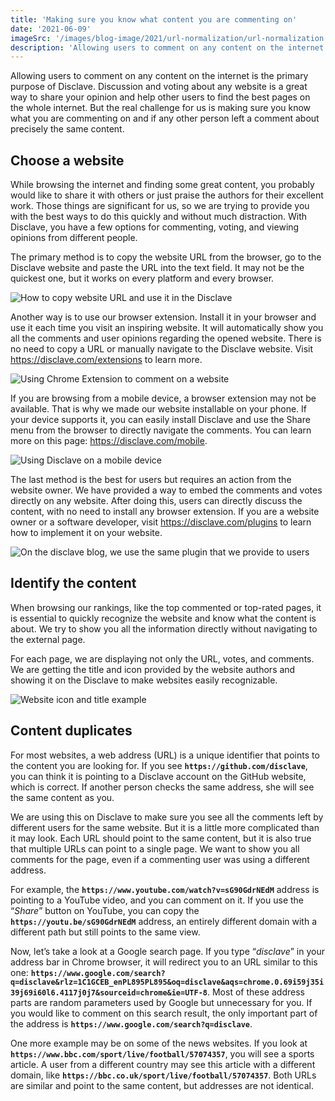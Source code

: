 ```yaml
---
title: 'Making sure you know what content you are commenting on'
date: '2021-06-09'
imageSrc: '/images/blog-image/2021/url-normalization/url-normalization.jpg'
description: 'Allowing users to comment on any content on the internet is the primary purpose of Disclave. Discussion and voting about any website is a great way to share your opinion and help other users to find the best pages on the whole internet.'
---
```


Allowing users to comment on any content on the internet is the primary purpose of Disclave. Discussion and voting about any website is a great way to share your opinion and help other users to find the best pages on the whole internet. But the real challenge for us is making sure you know what you are commenting on and if any other person left a comment about precisely the same content.

## Choose a website

While browsing the internet and finding some great content, you probably would like to share it with others or just praise the authors for their excellent work. Those things are significant for us, so we are trying to provide you with the best ways to do this quickly and without much distraction. With Disclave, you have a few options for commenting, voting, and viewing opinions from different people.

The primary method is to copy the website URL from the browser, go to the Disclave website and paste the URL into the text field. It may not be the quickest one, but it works on every platform and every browser.

<Image
  src="/images/blog-image/2021/url-normalization/copy-paste-url.png"
  title="How to copy website URL and use it in the Disclave"
  width={1560}
  height={1340}
/>

Another way is to use our browser extension. Install it in your browser and use it each time you visit an inspiring website. It will automatically show you all the comments and user opinions regarding the opened website. There is no need to copy a URL or manually navigate to the Disclave website. Visit <Link href="/extensions">https://disclave.com/extensions</Link> to learn more.

<Image
  src="/images/blog-image/2021/url-normalization/chrome-extension.png"
  title="Using Chrome Extension to comment on a website"
  width={1200}
  height={832}
/>

If you are browsing from a mobile device, a browser extension may not be available. That is why we made our website installable on your phone. If your device supports it, you can easily install Disclave and use the Share menu from the browser to directly navigate the comments. You can learn more on this page: <Link href="/mobile">https://disclave.com/mobile</Link>.

<Image
  src="/images/blog-image/2021/url-normalization/pwa-example.jpg"
  title="Using Disclave on a mobile device"
  width={2160}
  height={2340}
/>

The last method is the best for users but requires an action from the website owner. We have provided a way to embed the comments and votes directly on any website. After doing this, users can directly discuss the content, with no need to install any browser extension. If you are a website owner or a software developer, visit <Link href="/plugins">https://disclave.com/plugins</Link> to learn how to implement it on your website.

<Image
  src="/images/blog-image/2021/url-normalization/disclave-plugin.png"
  title="On the disclave blog, we use the same plugin that we provide to users"
  width={1287}
  height={797}
/>

## Identify the content

When browsing our rankings, like the <Link href="/pages/top-commented">top commented</Link> or <Link href="/pages/top-rated">top-rated</Link> pages, it is essential to quickly recognize the website and know what the content is about. We try to show you all the information directly without navigating to the external page.

For each page, we are displaying not only the URL, votes, and comments. We are getting the title and icon provided by the website authors and showing it on the Disclave to make websites easily recognizable.

<Image
  src="/images/blog-image/2021/url-normalization/website-icon-and-title.png"
  title="Website icon and title example"
  width={1247}
  height={478}
/>

## Content duplicates

For most websites, a web address (URL) is a unique identifier that points to the content you are looking for. If you see **`https://github.com/disclave`**, you can think it is pointing to a Disclave account on the GitHub website, which is correct. If another person checks the same address, she will see the same content as you.

We are using this on Disclave to make sure you see all the comments left by different users for the same website. But it is a little more complicated than it may look. Each URL should point to the same content, but it is also true that multiple URLs can point to a single page. We want to show you all comments for the page, even if a commenting user was using a different address.

For example, the **`https://www.youtube.com/watch?v=sG90GdrNEdM`** address is pointing to a YouTube video, and you can comment on it. If you use the “_Share_” button on YouTube, you can copy the **`https://youtu.be/sG90GdrNEdM`** address, an entirely different domain with a different path but still points to the same view.

Now, let’s take a look at a Google search page. If you type “_disclave_” in your address bar in Chrome browser, it will redirect you to an URL similar to this one: 
**`https://www.google.com/search?q=disclave&rlz=1C1GCEB_enPL895PL895&oq=disclave&aqs=chrome.0.69i59j35i39j69i60l6.4117j0j7&sourceid=chrome&ie=UTF-8`**.
Most of these address parts are random parameters used by Google but unnecessary for you. If you would like to comment on this search result, the only important part of the address is **`https://www.google.com/search?q=disclave`**.


One more example may be on some of the news websites. If you look at **`https://www.bbc.com/sport/live/football/57074357`**, you will see a sports article. A user from a different country may see this article with a different domain, like **`https://bbc.co.uk/sport/live/football/57074357`**. Both URLs are similar and point to the same content, but addresses are not identical.
